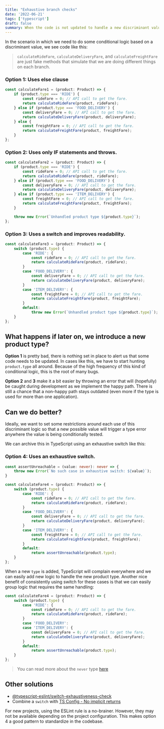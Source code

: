 ```yaml
---
title: "Exhaustive branch checks"
date: '2022-06-21'
tags: ['typescript']
draft: false
summary: When the code is not updated to handle a new discriminant value, a bug is likely to happen. TypeScript can prevent this.
---
```


In the scenario in which we need to do some conditional logic based on a discriminant value, we see code like this:

> `calculateRideFare`, `calculateDeliveryFare`, and `calculateFreightFare` are just fake methods that simulate that we are doing different things on each branch.

### Option 1: Uses else clause

```typescript
const calculateFare1 = (product: Product) => {
    if (product.type === 'RIDE') {
        const rideFare = 0; // API call to get the fare.
        return calculateRideFare(product, rideFare);
    } else if (product.type === 'FOOD_DELIVERY') {
        const deliveryFare = 0; // API call to get the fare.
        return calculateDeliveryFare(product, deliveryFare);
    } else {
        const freightFare = 0; // API call to get the fare.
        return calculateFreightFare(product, freightFare);
    }
};
```

### Option 2: Uses only IF statements and throws.

```typescript
const calculateFare2 = (product: Product) => {
    if (product.type === 'RIDE') {
        const rideFare = 0; // API call to get the fare.
        return calculateRideFare(product, rideFare);
    } else if (product.type === 'FOOD_DELIVERY') {
        const deliveryFare = 0; // API call to get the fare.
        return calculateDeliveryFare(product, deliveryFare);
    } else if (product.type === 'ITEM_DELIVERY') {
        const freightFare = 0; // API call to get the fare.
        return calculateFreightFare(product, freightFare);
    }

    throw new Error(`Unhandled product type ${product.type}`);
};
```

### Option 3: Uses a switch and improves readability.

```typescript
const calculateFare3 = (product: Product) => {
    switch (product.type) {
        case 'RIDE': {
            const rideFare = 0; // API call to get the fare.
            return calculateRideFare(product, rideFare);
        }
        case 'FOOD_DELIVERY': {
            const deliveryFare = 0; // API call to get the fare.
            return calculateDeliveryFare(product, deliveryFare);
        }
        case 'ITEM_DELIVERY': {
            const freightFare = 0; // API call to get the fare.
            return calculateFreightFare(product, freightFare);
        }
        default:
            throw new Error(`Unhandled product type ${product.type}`);
    }
};
```

## What happens if later on, we introduce a new product type?

**Option 1** is pretty bad, there is nothing set in place to alert us that some code needs to be updated. In cases like this, we have to start hunting `product.type` all around. Because of the high frequency of this kind of conditional logic, this is the root of many bugs.

**Option 2** and **3** make it a bit easier by throwing an error that will (hopefully) be caught during development as we implement the happy path. There is still a chance that a non-happy path stays outdated (even more if the type is used for more than one application).

## Can we do better?

Ideally, we want to set some restrictions around each use of this discriminant logic so that a new possible value will trigger a type error anywhere the value is being conditionally tested.

We can archive this in TypeScript using an exhaustive switch like this:

### Option 4: Uses an exhaustive switch.

```typescript
const assertUnreachable = (value: never): never => {
    throw new Error(`No such case in exhaustive switch: ${value}`);
}

const calculateFare4 = (product: Product) => {
    switch (product.type) {
        case 'RIDE': {
            const rideFare = 0; // API call to get the fare.
            return calculateRideFare(product, rideFare);
        }
        case 'FOOD_DELIVERY': {
            const deliveryFare = 0; // API call to get the fare.
            return calculateDeliveryFare(product, deliveryFare);
        }
        case 'ITEM_DELIVERY': {
            const freightFare = 0; // API call to get the fare.
            return calculateFreightFare(product, freightFare);
        }
        default:
            return assertUnreachable(product.type);
    }
};
```

When a new `type` is added, TypeScript will complain everywhere and we can easily add new logic to handle the new product type. Another nice benefit of consistently using switch for these cases is that we can easily group logic that requires the same handling:

```typescript
const calculateFare4 = (product: Product) => {
    switch (product.type) {
        case 'RIDE': {
            const rideFare = 0; // API call to get the fare.
            return calculateRideFare(product, rideFare);
        }
        case 'FOOD_DELIVERY':
        case 'ITEM_DELIVERY': {
            const deliveryFare = 0; // API call to get the fare.
            return calculateDeliveryFare(product, deliveryFare);
        }
        default:
            return assertUnreachable(product.type);
    }
};
```

> You can read more about the `never` type [here](https://www.typescriptlang.org/docs/handbook/basic-types.html#never)

## Other solutions

- [@typescript-eslint/switch-exhaustiveness-check](https://github.com/typescript-eslint/typescript-eslint/blob/9e0f6ddef7cd29f355f398c90f1986e51c4854f7/packages/eslint-plugin/docs/rules/switch-exhaustiveness-check.md#exhaustiveness-checking-in-switch-with-union-type-switch-exhaustiveness-check)
- Combine a `switch` with [TS Config - No implicit returns](https://www.typescriptlang.org/tsconfig#noImplicitReturns)

For new projects, using the ESLint rule is a no-brainer. However, they may not be available depending on the project configuration. This makes option 4 a good pattern to standardize in the codebase.
